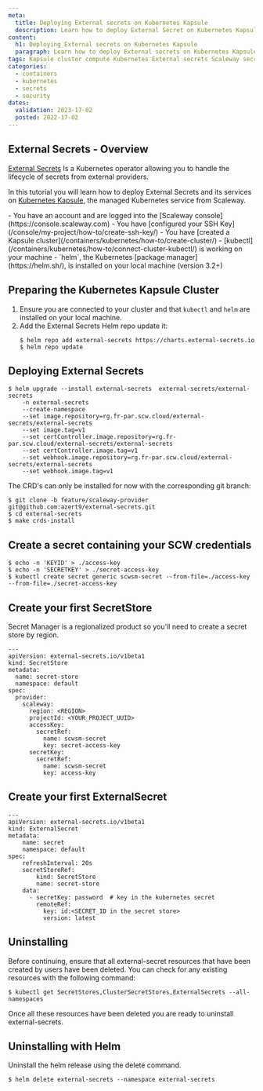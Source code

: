 ```yaml
---
meta:
  title: Deploying External secrets on Kubernetes Kapsule
  description: Learn how to deploy External Secret on Kubernetes Kapsule integrated with Scaleway Secret Manager
content:
  h1: Deploying External secrets on Kubernetes Kapsule
  paragraph: Learn how to deploy External secrets on Kubernetes Kapsule integrated with Scaleway Secret Manager
tags: Kapsule cluster compute Kubernetes External secrets Scaleway secret manager
categories:
  - containers
  - kubernetes
  - secrets
  - security
dates:
  validation: 2023-17-02
  posted: 2022-17-02
---
```


## External Secrets - Overview

[External Secrets](https://external-secrets.io) Is a Kubernetes operator allowing you to handle the lifecycle of secrets from external providers.

In this tutorial you will learn how to deploy External Secrets and its services on [Kubernetes Kapsule](/containers/kubernetes/concepts/#kubernetes-kapsule), the managed Kubernetes service from Scaleway.

<Macro id="iam-requirements" />

<Message type="requirement">
  - You have an account and are logged into the [Scaleway console](https://console.scaleway.com)
  - You have [configured your SSH Key](/console/my-project/how-to/create-ssh-key/)
  - You have [created a Kapsule cluster](/containers/kubernetes/how-to/create-cluster/)
  - [kubectl](/containers/kubernetes/how-to/connect-cluster-kubectl/) is working on your machine
  - `helm`, the Kubernetes [package manager](https://helm.sh/), is installed on your local machine (version 3.2+)
</Message>

## Preparing the Kubernetes Kapsule Cluster

1. Ensure you are connected to your cluster and that `kubectl` and `helm` are installed on your local machine.
2. Add the External Secrets Helm repo update it:
    ```
    $ helm repo add external-secrets https://charts.external-secrets.io
    $ helm repo update
    ```

## Deploying External Secrets
```
$ helm upgrade --install external-secrets  external-secrets/external-secrets
    -n external-secrets
    --create-namespace
    --set image.repository=rg.fr-par.scw.cloud/external-secrets/external-secrets
    --set image.tag=v1
    --set certController.image.repository=rg.fr-par.scw.cloud/external-secrets/external-secrets
    --set certController.image.tag=v1
    --set webhook.image.repository=rg.fr-par.scw.cloud/external-secrets/external-secrets
    --set webhook.image.tag=v1
```

The CRD's can only be installed for now with the corresponding git branch:

```
$ git clone -b feature/scaleway-provider git@github.com:azert9/external-secrets.git
$ cd external-secrets
$ make crds-install
```

## Create a secret containing your SCW credentials

```
$ echo -n 'KEYID' > ./access-key
$ echo -n 'SECRETKEY' > ./secret-access-key
$ kubectl create secret generic scwsm-secret --from-file=./access-key --from-file=./secret-access-key
```
## Create your first SecretStore

Secret Manager is a regionalized product so you'll need to create a secret store by region.

```
---
apiVersion: external-secrets.io/v1beta1
kind: SecretStore
metadata:
  name: secret-store
  namespace: default
spec:
  provider:
    scaleway:
      region: <REGION>
      projectId: <YOUR_PROJECT_UUID>
      accessKey:
        secretRef:
          name: scwsm-secret
          key: secret-access-key
      secretKey:
        secretRef:
          name: scwsm-secret
          key: access-key
```

## Create your first ExternalSecret

```
---
apiVersion: external-secrets.io/v1beta1
kind: ExternalSecret
metadata:
    name: secret
    namespace: default
spec:
    refreshInterval: 20s
    secretStoreRef:
        kind: SecretStore
        name: secret-store
    data:
      - secretKey: password  # key in the kubernetes secret
        remoteRef:
          key: id:<SECRET_ID in the secret store>
          version: latest
```

## Uninstalling

Before continuing, ensure that all external-secret resources that have been created by users have been deleted. You can check for any existing resources with the following command:

```
$ kubectl get SecretStores,ClusterSecretStores,ExternalSecrets --all-namespaces
```

Once all these resources have been deleted you are ready to uninstall external-secrets.

## Uninstalling with Helm

Uninstall the helm release using the delete command.

```
$ helm delete external-secrets --namespace external-secrets
```
